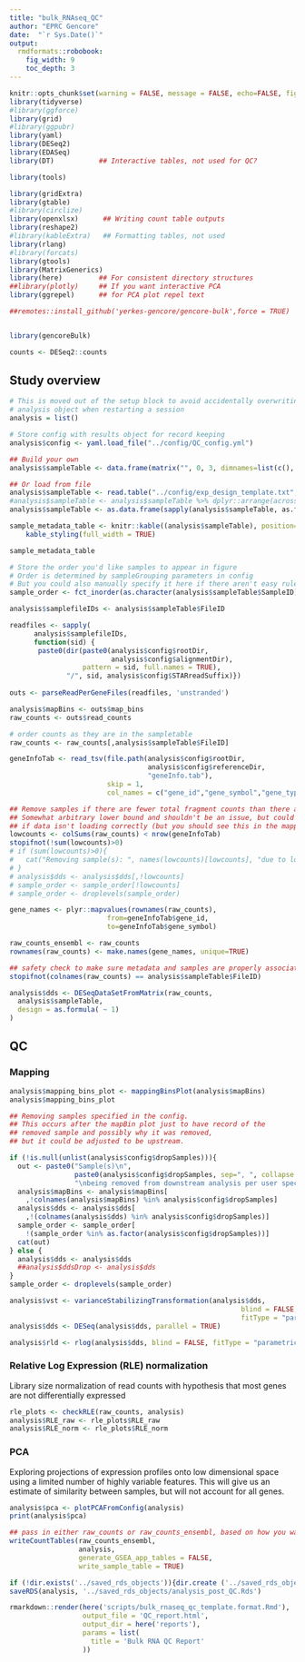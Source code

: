 ```yaml
---
title: "bulk_RNAseq_QC"
author: "EPRC Gencore"
date:  "`r Sys.Date()`"
output: 
  rmdformats::robobook:
    fig_width: 9
    toc_depth: 3
---
```


```r
knitr::opts_chunk$set(warning = FALSE, message = FALSE, echo=FALSE, fig.width = 6, fig.height = 4, dev='png')
library(tidyverse)
#library(ggforce)
library(grid)
#library(ggpubr)
library(yaml)
library(DESeq2)
library(EDASeq)
library(DT)           ## Interactive tables, not used for QC?

library(tools)

library(gridExtra)
library(gtable)
#library(circlize)
library(openxlsx)      ## Writing count table outputs
library(reshape2)
#library(kableExtra)   ## Formatting tables, not used
library(rlang)
#library(forcats)
library(gtools)
library(MatrixGenerics)
library(here)         ## For consistent directory structures
##library(plotly)     ## If you want interactive PCA
library(ggrepel)      ## for PCA plot repel text

##remotes::install_github('yerkes-gencore/gencore-bulk',force = TRUE)


library(gencoreBulk)

counts <- DESeq2::counts
```

## Study overview

```r
# This is moved out of the setup block to avoid accidentally overwriting your
# analysis object when restarting a session
analysis = list()
```

```r
# Store config with results object for record keeping
analysis$config <- yaml.load_file("../config/QC_config.yml")
```

```r
## Build your own
analysis$sampleTable <- data.frame(matrix("", 0, 3, dimnames=list(c(), c("FileID", "SampleID", "Group"))), stringsAsFactors=TRUE)

## Or load from file 
analysis$sampleTable <- read.table("../config/exp_design_template.txt", header=T, stringsAsFactors = FALSE)
#analysis$sampleTable <- analysis$sampleTable %>% dplyr::arrange(across(all_of(analysis$config$sampleGrouping)))
analysis$sampleTable <- as.data.frame(sapply(analysis$sampleTable, as.factor))

sample_metadata_table <- knitr::kable((analysis$sampleTable), position='center', table.attr="style='width:100%;'", format='html') %>%
    kable_styling(full_width = TRUE)

sample_metadata_table

# Store the order you'd like samples to appear in figure
# Order is determined by sampleGrouping parameters in config
# But you could also manually specify it here if there aren't easy rules
sample_order <- fct_inorder(as.character(analysis$sampleTable$SampleID))
```

```r

analysis$samplefileIDs <- analysis$sampleTable$FileID

readfiles <- sapply(
      analysis$samplefileIDs,
      function(sid) {
       paste0(dir(paste0(analysis$config$rootDir,
                         analysis$config$alignmentDir),
                  pattern = sid, full.names = TRUE),
              "/", sid, analysis$config$STARreadSuffix)})
          
outs <- parseReadPerGeneFiles(readfiles, 'unstranded')

analysis$mapBins <- outs$map_bins
raw_counts <- outs$read_counts

# order counts as they are in the sampletable
raw_counts <- raw_counts[,analysis$sampleTable$FileID]
```

```r
geneInfoTab <- read_tsv(file.path(analysis$config$rootDir,
                                  analysis$config$referenceDir,
                                  "geneInfo.tab"),
                        skip = 1,
                        col_names = c("gene_id","gene_symbol","gene_type"))

## Remove samples if there are fewer total fragment counts than there are possible features
## Somewhat arbitrary lower bound and shouldn't be an issue, but could catch a technical error
## if data isn't loading correctly (but you should see this in the mapping plot)
lowcounts <- colSums(raw_counts) < nrow(geneInfoTab)
stopifnot(!sum(lowcounts)>0)
# if (sum(lowcounts)>0){
#   cat("Removing sample(s): ", names(lowcounts)[lowcounts], "due to low counts", sep="\n")
# }
# analysis$dds <- analysis$dds[,!lowcounts]
# sample_order <- sample_order[!lowcounts]
# sample_order <- droplevels(sample_order)

gene_names <- plyr::mapvalues(rownames(raw_counts), 
                        from=geneInfoTab$gene_id,
                        to=geneInfoTab$gene_symbol)

raw_counts_ensembl <- raw_counts
rownames(raw_counts) <- make.names(gene_names, unique=TRUE)
```

```r


## safety check to make sure metadata and samples are properly associated
stopifnot(colnames(raw_counts) == analysis$sampleTable$FileID)

analysis$dds <- DESeqDataSetFromMatrix(raw_counts,
  analysis$sampleTable,
  design = as.formula( ~ 1)
)
```

## QC

### Mapping



```r
analysis$mapping_bins_plot <- mappingBinsPlot(analysis$mapBins)
analysis$mapping_bins_plot
```

```r
## Removing samples specified in the config. 
## This occurs after the mapBin plot just to have record of the 
## removed sample and possibly why it was removed, 
## but it could be adjusted to be upstream.

if (!is.null(unlist(analysis$config$dropSamples))){
  out <- paste0("Sample(s)\n",
                paste0(analysis$config$dropSamples, sep=", ", collapse = ''),
                "\nbeing removed from downstream analysis per user specification.") 
  analysis$mapBins <- analysis$mapBins[
    ,!colnames(analysis$mapBins) %in% analysis$config$dropSamples]
  analysis$dds <- analysis$dds[
    ,!(colnames(analysis$dds) %in% analysis$config$dropSamples)]
  sample_order <- sample_order[
    !(sample_order %in% as.factor(analysis$config$dropSamples))]
  cat(out)
} else {
  analysis$dds <- analysis$dds
  ##analysis$ddsDrop <- analysis$dds
}
sample_order <- droplevels(sample_order)
```



```r
analysis$vst <- varianceStabilizingTransformation(analysis$dds,
                                                         blind = FALSE,
                                                         fitType = "parametric")
analysis$dds <- DESeq(analysis$dds, parallel = TRUE)

analysis$rld <- rlog(analysis$dds, blind = FALSE, fitType = "parametric")
```

### Relative Log Expression (RLE) normalization

Library size normalization of read counts with hypothesis that most genes are not differentially expressed



```r
rle_plots <- checkRLE(raw_counts, analysis)
analysis$RLE_raw <- rle_plots$RLE_raw
analysis$RLE_norm <- rle_plots$RLE_norm
```


### PCA

Exploring projections of expression profiles onto low dimensional space using a limited number of highly variable features. This will give us an estimate of similarity between samples, but will not account for all genes.

```r
analysis$pca <- plotPCAFromConfig(analysis)
print(analysis$pca)
```

```r
## pass in either raw_counts or raw_counts_ensembl, based on how you want things labeled
writeCountTables(raw_counts_ensembl,
                 analysis,
                 generate_GSEA_app_tables = FALSE,
                 write_sample_table = TRUE)
```

```r
if (!dir.exists('../saved_rds_objects')){dir.create ('../saved_rds_objects')}
saveRDS(analysis, '../saved_rds_objects/analysis_post_QC.Rds')
```

```r
rmarkdown::render(here('scripts/bulk_rnaseq_qc_template.format.Rmd'),
                  output_file = 'QC_report.html',
                  output_dir = here('reports'),
                  params = list(
                    title = 'Bulk RNA QC Report'
                  ))
```

